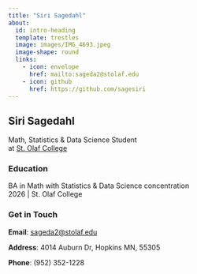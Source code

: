 ```yaml
---
title: "Siri Sagedahl"
about:
  id: intro-heading
  template: trestles
  image: images/IMG_4693.jpeg
  image-shape: round
  links:
    - icon: envelope
      href: mailto:sageda2@stolaf.edu
    - icon: github
      href: https://github.com/sagesiri
---
```


::: {#intro-heading}
## Siri Sagedahl

Math, Statistics & Data Science Student <br> at [St. Olaf College](https://wp.stolaf.edu/)

### Education

BA in Math with Statistics & Data Science concentration<br> 2026 \| St. Olaf College
:::

### Get in Touch

**Email**: <a href='mailto:sageda2@stolaf.edu'>sageda2\@stolaf.edu</a>

**Address**: 4014 Auburn Dr, Hopkins MN, 55305

**Phone**: (952) 352-1228
